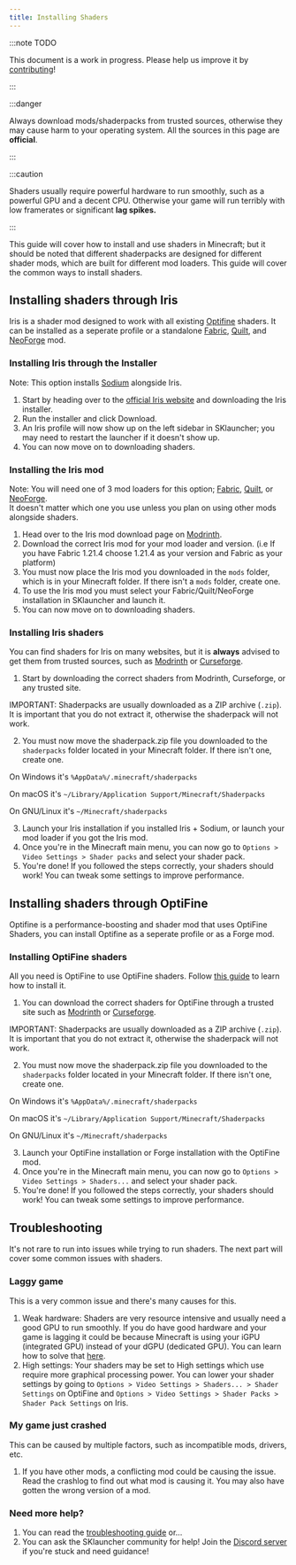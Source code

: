 ```yaml
---
title: Installing Shaders
---
```


:::note TODO

This document is a work in progress. Please help us improve it by [contributing](/contributing/docs.mdx)!

:::

:::danger

Always download mods/shaderpacks from trusted sources, otherwise they may cause harm to your operating system. All the sources in this page are **official**.

:::

:::caution

Shaders usually require powerful hardware to run smoothly, such as a powerful GPU and a decent CPU. Otherwise your game will run terribly with low framerates 
or significant **lag spikes.**

:::

This guide will cover how to install and use shaders in Minecraft; but it should be noted that different shaderpacks are designed for
different shader mods, which are built for different mod loaders. This guide will cover the common ways to install shaders.

## Installing shaders through Iris
Iris is a shader mod designed to work with all existing [Optifine](/modding/optifine.mdx) shaders. It can be installed 
as a seperate profile or a standalone [Fabric](/modding/fabric.mdx), [Quilt](/modding/quilt.mdx), and [NeoForge](/modding/neoforge.mdx) mod.

### Installing Iris through the Installer
Note: This option installs [Sodium](https://modrinth.com/mod/sodium) alongside Iris.

1. Start by heading over to the [official Iris website](https://www.irisshaders.dev/download) and downloading the Iris installer. 
2. Run the installer and click Download.
3. An Iris profile will now show up on the left sidebar in SKlauncher; you may need to restart the launcher if it doesn't show up.
4. You can now move on to downloading shaders.

### Installing the Iris mod
Note: You will need one of 3 mod loaders for this option; [Fabric](/modding/fabric.mdx), [Quilt](/modding/quilt.mdx), or [NeoForge](/modding/neoforge.mdx).  
It doesn't matter which one you use unless you plan on using other mods alongside shaders.

1. Head over to the Iris mod download page on [Modrinth](https://modrinth.com/mod/iris).
2. Download the correct Iris mod for your mod loader and version. (i.e If you have Fabric 1.21.4 choose 1.21.4 as your version and Fabric as your platform)
3. You must now place the Iris mod you downloaded in the `mods` folder, which is in your Minecraft folder. If there isn't a `mods` folder, create one.
4. To use the Iris mod you must select your Fabric/Quilt/NeoForge installation in SKlauncher and launch it.
5. You can now move on to downloading shaders.

### Installing Iris shaders
You can find shaders for Iris on many websites, but it is **always** advised to get them from trusted sources, 
such as [Modrinth](https://modrinth.com/shaders?g=categories:iris) or [Curseforge](https://www.curseforge.com/minecraft/search?class=shaders).

1. Start by downloading the correct shaders from Modrinth, Curseforge, or any trusted site.

IMPORTANT: Shaderpacks are usually downloaded as a ZIP archive (`.zip`). It is important that you do not extract it, otherwise the shaderpack 
will not work.

2. You must now move the shaderpack.zip file you downloaded to the `shaderpacks` folder located in your Minecraft folder. If there isn't one, create one. 

On Windows it's `%AppData%/.minecraft/shaderpacks`

On macOS it's `~/Library/Application Support/Minecraft/Shaderpacks`

On GNU/Linux it's `~/Minecraft/shaderpacks`

3. Launch your Iris installation if you installed Iris + Sodium, or launch your mod loader if you got the Iris mod. 
4. Once you're in the Minecraft main menu, you can now go to `Options > Video Settings > Shader packs` and select your shader pack.
5. You're done! If you followed the steps correctly, your shaders should work! You can tweak some settings to improve performance.

## Installing shaders through OptiFine
Optifine is a performance-boosting and shader mod that uses OptiFine Shaders, you can install Optifine as a seperate profile or as a Forge mod.

### Installing OptiFine shaders
All you need is OptiFine to use OptiFine shaders. Follow [this guide](/modding/optifine.mdx) to learn how to install it.

1. You can download the correct shaders for OptiFine through a trusted site such as [Modrinth](https://modrinth.com/shaders?g=categories:optifine) or [Curseforge](https://www.curseforge.com/minecraft/search?class=shaders).

IMPORTANT: Shaderpacks are usually downloaded as a ZIP archive (`.zip`). It is important that you do not extract it, otherwise the shaderpack 
will not work.

2. You must now move the shaderpack.zip file you downloaded to the `shaderpacks` folder located in your Minecraft folder. If there isn't one, create one. 

On Windows it's `%AppData%/.minecraft/shaderpacks`

On macOS it's `~/Library/Application Support/Minecraft/Shaderpacks`

On GNU/Linux it's `~/Minecraft/shaderpacks`

3. Launch your OptiFine installation or Forge installation with the OptiFine mod.
4. Once you're in the Minecraft main menu, you can now go to `Options > Video Settings > Shaders...` and select your shader pack.
5. You're done! If you followed the steps correctly, your shaders should work! You can tweak some settings to improve performance.

## Troubleshooting

It's not rare to run into issues while trying to run shaders. The next part will cover some common issues with shaders.

### Laggy game
This is a very common issue and there's many causes for this.

1. Weak hardware: Shaders are very resource intensive and usually need a good GPU to run smoothly. If you do have good hardware and your game 
is lagging it could be because Minecraft is using your iGPU (integrated GPU) instead of your dGPU (dedicated GPU). You can learn how to solve 
that [here](/docs/faq/game-related.mdx/#how-to-change-the-gpu-used-in-the-game). 
2. High settings: Your shaders may be set to High settings which use require more graphical processing power. You can lower your shader 
settings by going to `Options > Video Settings > Shaders... > Shader Settings` on OptiFine and `Options > Video Settings > Shader Packs > Shader Pack Settings` on Iris.

### My game just crashed
This can be caused by multiple factors, such as incompatible mods, drivers, etc.

1. If you have other mods, a conflicting mod could be causing the issue. Read the crashlog to find out what mod is causing it. You may also have 
gotten the wrong version of a mod.

### Need more help?
1. You can read the [troubleshooting guide](/troubleshooting/) or...
2. You can ask the SKlauncher community for help! Join the [Discord server](https://skmedix.pl/discord) if you're stuck and need guidance!
